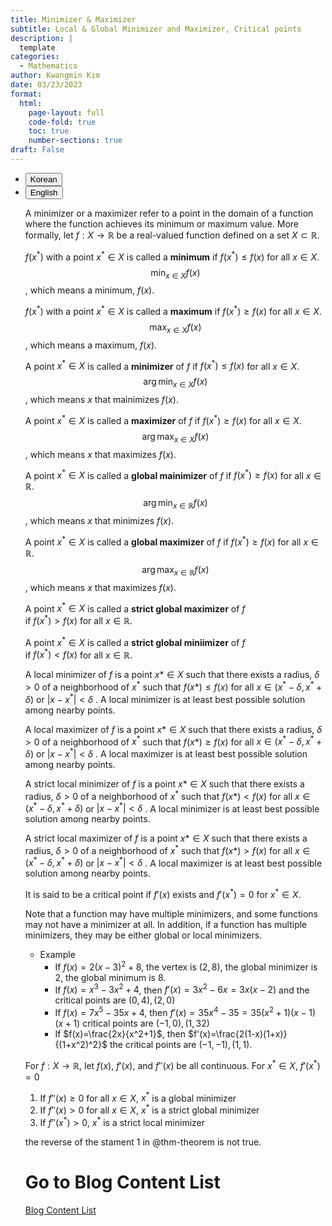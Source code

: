 ```yaml
---
title: Minimizer & Maximizer
subtitle: Local & Global Minimizer and Maximizer, Critical points
description: |
  template
categories:
  - Mathematics
author: Kwangmin Kim
date: 03/23/2023
format: 
  html:
    page-layout: full
    code-fold: true
    toc: true
    number-sections: true
draft: False
---
```


<ul class="nav nav-pills" id="language-tab" role="tablist">
  <li class="nav-item" role="presentation">
    <button class="nav-link active" id="Korean-tab" data-bs-toggle="tab" data-bs-target="#Korean" type="button" role="tab" aria-controls="Korean" aria-selected="true">Korean</button>
  </li>
  <li class="nav-item" role="presentation">
    <button class="nav-link" id="English-tab" data-bs-toggle="tab" data-bs-target="#English" type="button" role="tab" aria-controls="knitr" aria-selected="false">English</button>
  </li>

<div class="tab-content" id="language-tabcontent">

<div class="tab-pane fade  show active" id="Korean" role="tabpanel" aria-labelledby="Korean-tab">

::: {#Korean .tab-pane .fade .show .active role="tabpanel" aria-labelledby="Korean-tab"}


A minimizer or a maximizer refer to a point in the domain of a function where the function achieves its minimum or maximum value. More formally, let $f: X → \mathbb R$ be a real-valued function defined on a set $X \subset \mathbb R$. 

:::{#def-minimum}

$f(x^*)$ with a point $x^* \in X$ is called a **minimum** if $f(x^*) \le f(x)$ for all $x \in X$.
$$
\min_{x\in X}{f(x)}
$$
, which means a minimum, $f(x)$.
:::

:::{#def-maximum}

$f(x^*)$  with a point $x^* \in X$ is called a **maximum** if $f(x^*) \ge f(x)$ for all $x \in X$.
$$
\max_{x\in X}{f(x)}
$$
, which means a maximum, $f(x)$.
:::

:::{#def-minimizer}

A point $x^* \in X$ is called a **minimizer** of $f$ if $f(x^*) \le f(x)$ for all $x \in X$.
$$
\arg\min_{x\in X}{f(x)}
$$
, which means $x$ that mainimizes $f(x)$.
:::

:::{#def-maximizer}

A point $x^* \in X$ is called a **maximizer** of $f$ if $f(x^*) \ge f(x)$ for all $x \in X$.
$$
\arg\max_{x\in X}{f(x)}
$$
, which means $x$ that maximizes $f(x)$.
:::

:::{#def-global_minimizer}

A point $x^* \in X$ is called a **global mainimizer** of $f$ if $f(x^*) \ge f(x)$ for all $x \in \mathbb R$.
$$
\arg\min_{x\in \mathbb R}{f(x)}
$$
, which means $x$ that minimizes $f(x)$.
:::

:::{#def-global_maximizer}

A point $x^* \in X$ is called a **global maximizer** of $f$ if $f(x^*) \ge f(x)$ for all $x \in \mathbb R$.
$$
\arg\max_{x\in \mathbb R}{f(x)}
$$
, which means $x$ that maximizes $f(x)$.
:::

:::{#def-strict_global_maximizer}

A point $x^* \in X$ is called a **strict global maximizer** of $f$  
if $f(x^*) > f(x)$ for all $x \in \mathbb R$.

:::

:::{#def-strict_global_miniimizer}
A point $x^* \in X$ is called a **strict global miniimizer** of $f$  
if $f(x^*) < f(x)$ for all $x \in \mathbb R$.
:::

:::{#def-local_minimizer}

A local minimizer of $f$ is a point $x* \in X$ such that there exists a radius, $\delta>0$ of a neighborhood of $x^*$ such that $f(x*) \le f(x)$ for all $x \in (x^*-\delta,x^*+\delta)$ or $|x-x^*|<\delta$ . A local minimizer is at least best possible solution among nearby points.
:::

:::{#def-local_maximizer}

A local maximizer of $f$ is a point $x* \in X$ such that there exists a radius, $\delta>0$ of a neighborhood of $x^*$ such that $f(x*) \ge f(x)$ for all $x \in (x^*-\delta,x^*+\delta)$ or $|x-x^*|<\delta$ . A local maximizer is at least best possible solution among nearby points.
:::

:::{#def-strict_local_minimizer}

A strict local minimizer of $f$ is a point $x* \in X$ such that there exists a radius, $\delta>0$ of a neighborhood of $x^*$ such that $f(x*) < f(x)$ for all $x \in (x^*-\delta,x^*+\delta)$ or $|x-x^*|<\delta$ . A local minimizer is at least best possible solution among nearby points.
:::

:::{#def-strict_local_maximizer}

A strict local maximizer of $f$ is a point $x* \in X$ such that there exists a radius, $\delta>0$ of a neighborhood of $x^*$ such that $f(x*) > f(x)$ for all $x \in (x^*-\delta,x^*+\delta)$ or $|x-x^*|<\delta$ . A local maximizer is at least best possible solution among nearby points.
:::

:::{#def-critical_point}

It is said to be a critical point if $f'(x)$ exists and $f'(x^*)=0$ for $x^* \in X$.
:::

Note that a function may have multiple minimizers, and some functions may not have a minimizer at all. In addition, if a function has multiple minimizers, they may be either global or local minimizers.

* Example
    * If $f(x)=2(x-3)^2+8$, the vertex is $(2,8)$, the global minimizer is $2$, the global minimum is $8$.
    * If $f(x)=x^3-3x^2+4$, then $f'(x)=3x^2-6x=3x(x-2)$ and the critical points are $(0,4), (2,0)$
    * If $f(x)=7x^5-35x+4$, then $f'(x)=35x^4-35=35(x^2+1)(x-1)(x+1)$ critical points are $(-1,0), (1,32)$
    * If $f(x)=\frac{2x}{x^2+1}$, then $f'(x)=\frac{2(1-x)(1+x)}{(1+x^2)^2}$ the critical points are $(-1,-1), (1,1)$.


:::{#thm-theorem}

For $f:X \rightarrow \mathbb R$, let $f(x)$, $f'(x)$, and $f''(x)$ be all continuous. For $x^* \in X$, $f'(x^*)=0$

1. If $f''(x)\ge 0$ for all $x \in X$, $x^*$ is a global minimizer
1. If $f''(x)> 0$ for all $x \in X$, $x^*$ is a strict global minimizer
1. If $f''(x^*)> 0$, $x^*$ is a strict local minimizer
:::

the reverse of the stament 1 in @thm-theorem is not true.

:::
</div>

<div class="tab-pane fade" id="English" role="tabpanel" aria-labelledby="English-tab">

::: {#English .tab-pane .fade role="tabpanel" aria-labelledby="English-tab"}

:::


</div>


# Go to Blog Content List

[Blog Content List](./docs/blog/posts/content_list.qmd)